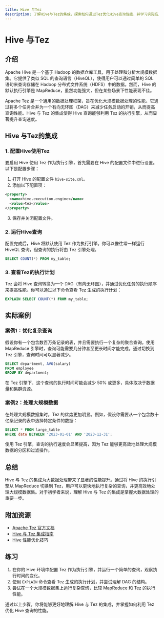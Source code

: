 ```yaml
---
title: Hive 与Tez
description: 了解Hive与Tez的集成，探索如何通过Tez优化Hive查询性能，并学习实际应用场景。
---
```


# Hive 与Tez

## 介绍

Apache Hive 是一个基于 Hadoop 的数据仓库工具，用于处理和分析大规模数据集。它提供了类似 SQL 的查询语言（HiveQL），使得用户可以通过简单的 SQL 语句来查询存储在 Hadoop 分布式文件系统（HDFS）中的数据。然而，Hive 的默认执行引擎是 MapReduce，虽然功能强大，但在某些场景下性能表现不佳。

Apache Tez 是一个通用的数据处理框架，旨在优化大规模数据处理的性能。它通过将多个任务合并为一个有向无环图（DAG）来减少任务启动的开销，从而提高查询性能。Hive 与 Tez 的集成使得 Hive 查询能够利用 Tez 的执行引擎，从而显著提升查询速度。

## Hive 与Tez的集成

### 1. 配置Hive使用Tez

要启用 Hive 使用 Tez 作为执行引擎，首先需要在 Hive 的配置文件中进行设置。以下是配置步骤：

1. 打开 Hive 的配置文件 `hive-site.xml`。
2. 添加以下配置项：

```xml
<property>
  <name>hive.execution.engine</name>
  <value>tez</value>
</property>
```

3. 保存并关闭配置文件。

### 2. 运行Hive查询

配置完成后，Hive 将默认使用 Tez 作为执行引擎。你可以像往常一样运行 HiveQL 查询，但查询的执行将由 Tez 引擎处理。

```sql
SELECT COUNT(*) FROM my_table;
```

### 3. 查看Tez的执行计划

Tez 会将 Hive 查询转换为一个 DAG（有向无环图），并通过优化任务的执行顺序来提高性能。你可以通过以下命令查看 Tez 生成的执行计划：

```sql
EXPLAIN SELECT COUNT(*) FROM my_table;
```

## 实际案例

### 案例1：优化复杂查询

假设你有一个包含数百万条记录的表，并且需要执行一个复杂的聚合查询。使用 MapReduce 引擎时，查询可能需要几分钟甚至更长时间才能完成。通过切换到 Tez 引擎，查询时间可以显著减少。

```sql
SELECT department, AVG(salary) 
FROM employee 
GROUP BY department;
```

在 Tez 引擎下，这个查询的执行时间可能会减少 50% 或更多，具体取决于数据量和集群资源。

### 案例2：处理大规模数据

在处理大规模数据集时，Tez 的优势更加明显。例如，假设你需要从一个包含数十亿条记录的表中选择特定条件的数据：

```sql
SELECT * FROM large_table 
WHERE date BETWEEN '2023-01-01' AND '2023-12-31';
```

使用 Tez 引擎，查询的执行速度会显著提高，因为 Tez 能够更高效地处理大规模数据的分区和过滤操作。

## 总结

Hive 与 Tez 的集成为大数据处理带来了显著的性能提升。通过将 Hive 的执行引擎从 MapReduce 切换到 Tez，用户可以更快地执行复杂的查询，并更高效地处理大规模数据集。对于初学者来说，理解 Hive 与 Tez 的集成是掌握大数据处理的重要一步。

## 附加资源

- [Apache Tez 官方文档](https://tez.apache.org/)
- [Hive 与 Tez 集成指南](https://cwiki.apache.org/confluence/display/Hive/Hive+on+Tez)
- [Hive 性能优化技巧](https://cwiki.apache.org/confluence/display/Hive/Performance+Optimization)

## 练习

1. 在你的 Hive 环境中配置 Tez 作为执行引擎，并运行一个简单的查询，观察执行时间的变化。
2. 使用 `EXPLAIN` 命令查看 Tez 生成的执行计划，并尝试理解 DAG 的结构。
3. 尝试在一个大规模数据集上运行复杂查询，比较 MapReduce 和 Tez 的执行性能。

通过以上步骤，你将能够更好地理解 Hive 与 Tez 的集成，并掌握如何利用 Tez 优化 Hive 查询的性能。